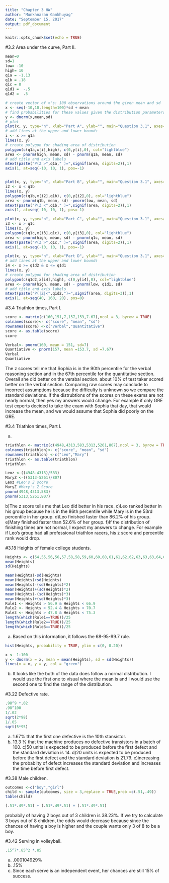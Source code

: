 ```yaml
---
title: "Chapter 3 HW"
author: "Munkhnaran Gankhuyag"
date: "September 15, 2017"
output: pdf_document
---
```


```r
knitr::opts_chunk$set(echo = TRUE)
```


#3.2 Area under the curve, Part II.

```r
mean=0
sd=1
low= -10
high= 10
q1a = -1.13
q1b = .18
q1c = 8
q1d1 =  -.5
q1d2 =  .5

# create vector of x's: 100 observations around the given mean and sd
x <- seq(-10,10,length=100)*sd + mean
# find probabilities for these values given the distribution parameters
y <- dnorm(x,mean,sd)
# plot
plot(x, y, type="n", xlab="Part A", ylab="", main="Question 3.1", axes=FALSE)
# add lines at the upper and lower bounds
i <- x >= q1a 
lines(x, y)
# create polygon for shading area of distribution
polygon(c(q1a,x[i],high), c(0,y[i],0), col="lightblue") 
area <- pnorm(high, mean, sd) - pnorm(q1a, mean, sd)
# add title and axis labels
mtext(paste("P(Z >",q1a," )=",signif(area, digits=2)),1)
axis(1, at=seq(-10, 10, 1), pos=-1)


plot(x, y, type="n", xlab="Part B", ylab="", main="Question 3.1", axes=FALSE)
i2 <- x < q1b 
lines(x, y)
polygon(c(q1b,x[i2],q1b), c(0,y[i2],0), col="lightblue") 
area <- pnorm(q1b, mean, sd) -pnorm(low, mean, sd)
mtext(paste("P(Z <",q1b," )=",signif(area, digits=2)),1)
axis(1, at=seq(-10, 10, 1), pos=-1)

plot(x, y, type="n", xlab="Part C", ylab="", main="Question 3.1", axes=FALSE)
i3 <- x > q1c 
lines(x, y)
polygon(c(q1c,x[i3],q1c), c(0,y[i3],0), col="lightblue") 
area <- pnorm(high, mean, sd) - pnorm(q1c, mean, sd)
mtext(paste("P(Z >",q1c," )=",signif(area, digits=2)),1)
axis(1, at=seq(-10, 10, 1), pos=-1)

plot(x, y, type="n", xlab="Part D", ylab="", main="Question 3.1", axes=FALSE)
# add lines at the upper and lower bounds
i4 <- x >= q1d2 & x <= q1d1
lines(x, y)
# create polygon for shading area of distribution
polygon(c(q1d2,x[i4],high), c(0,y[i4],0), col="lightblue") 
area <- pnorm(high, mean, sd) - pnorm(low, q1d1, sd)
# add title and axis labels
mtext(paste("P(|Z|<",q1d2,")=",signif(area, digits=3)),1)
axis(1, at=seq(40, 160, 20), pos=0)


```


#3.4 Triathlon times, Part I.

```r
score <- matrix(c(160,151,7,157,153,7.67),ncol = 3, byrow = TRUE)
colnames(score)<- c("score", "mean", "sd")
rownames(score) <-c("Verbal","Quantitative")
score <- as.table(score)
score

Verbal<- pnorm(160, mean = 151, sd=7)
Quantiative <- pnorm(157, mean =153.7, sd =7.67)
Verbal
Quantiative
```


The z scores tell me that Sophia is in the 90th percentile for the verbal reasoning section and in the 67th percentile for the quantitative section. Overall she did better on the verabal section. about 10% of test taker scored better on the verbal section. Comparing raw scores may conclude to incorrect assumptions because the difficulty is unknown so we compare the standard deviations. If the distrubtions of the scores on these exams are not nearly normal, then yes my answers would change. For example if only GRE test experts decided to take the exam with Sophia that day, that would increase the mean, and we would assume that Sophia did poorly on the GRE.


#3.4 Triathlon times, Part I.


a)
```r
triathlon <- matrix(c(4948,4313,583,5313,5261,807),ncol = 3, byrow = TRUE)
colnames(triathlon)<- c("score", "mean", "sd")
rownames(triathlon) <-c("Leo","Mary")
triathlon <- as.table(triathlon)
triathlon
```
```r
Leoz <-((4948-4313)/583)
MaryZ <-((5313-5261)/807)
Leoz #Leo's Z score
MaryZ #Mary's Z Score
pnorm(4948,4313,583)
pnorm(5313,5261,807)
```
b)The z score tells me that Leo did better in his race.
c)Leo ranked better in his group because he is in the 86th percentile while Mary is in the 53rd percentile in her group.
d)Leo finished faster than 86.2% of his group.
e)Mary finished faster than 52.6% of her group.
f)If the distribution of finishing times are not normal, I expect my answers to change. For example if Leo's group had all professional triathlon racers, his z score and percentile rank would drop.

#3.18 Heights of female college students. 
```r
Heights <- c(54,55,56,56,57,58,58,59,60,60,60,61,61,62,62,63,63,63,64,65,65,67,67,69,73)
mean(Heights)
sd(Heights)
```

```r
mean(Heights)-sd(Heights)
mean(Heights)+sd(Heights)
mean(Heights)-(sd(Heights)*2)
mean(Heights)+(sd(Heights)*2)
mean(Heights)-(sd(Heights)*3)
mean(Heights)+(sd(Heights)*3)
Rule1 <- Heights > 56.9 & Heights < 66.9
Rule2 <- Heights > 52.4 & Heights < 70.7 
Rule3 <- Heights > 47.8 & Heights < 75.3
length(which(Rule1==TRUE))/25
length(which(Rule2==TRUE))/25
length(which(Rule3==TRUE))/25
```

a) Based on this information, it follows the 68-95-99.7 rule.

```r
hist(Heights, probability = TRUE, ylim = c(0, 0.20))

x <- 1:100
y <- dnorm(x = x, mean = mean(Heights), sd = sd(Heights))
lines(x = x, y = y, col = "green")

```
b) It looks like the both of the data does follow a normal distribution. I would use the first one to visual where the mean is and I would use the second one to find the range of the distribution.

#3.22 Defective rate.

```r
.98^9 *.02
.98^100
1/.02
sqrt(2*98)
1/.05
sqrt(5*95)

```
a) 1.67% that the first one defective is the 10th stansistor.
b) 13.3 % that the machine produces no defective transistors in a batch of 100.
c)50 units is expected to be produced before the first defect and the standard deviation is 14.
d)20 units is expected to be produced before the first defect and the standard deviation is 21.79.
e)increasing the probablity of defect increases the standard deviation and increases the time before first defect.

#3.38 Male children.

```r
outcomes <-c("boy","girl")
child <- sample(outcomes, size = 3,replace = TRUE,prob =c(.51,.49))
table(child)

(.51*.49*.51) + (.51*.49*.51) + (.51*.49*.51)

```
probabily of having 2 boys out of 3 children is 38.23%.
If we try to calculate 3 boys out of 8 children, the odds would decrease because since the chances of having a boy is higher and the couple wants only 3 of 8 to be a boy.

#3.42 Serving in volleyball.
```r
.15^7*.85^2 *.85
```

a) .000104929%
b) .15%
c) Since each serve is an independent event, her chances are still 15% of success.









